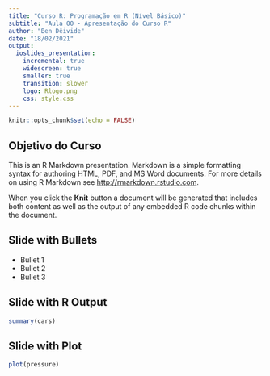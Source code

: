 ```yaml
---
title: "Curso R: Programação em R (Nível Básico)"
subtitle: "Aula 00 - Apresentação do Curso R"
author: "Ben Dêivide"
date: "18/02/2021"
output: 
  ioslides_presentation:
    incremental: true
    widescreen: true
    smaller: true
    transition: slower
    logo: Rlogo.png
    css: style.css
---
```


```r
knitr::opts_chunk$set(echo = FALSE)
```

<!--
YAML:
date: "`r format(Sys.time(), '%d %B, %Y')`"
=====
APRESENTACAO:

-->

## Objetivo do Curso

This is an R Markdown presentation. Markdown is a simple formatting syntax for authoring HTML, PDF, and MS Word documents. For more details on using R Markdown see <http://rmarkdown.rstudio.com>.

When you click the **Knit** button a document will be generated that includes both content as well as the output of any embedded R code chunks within the document.

## Slide with Bullets

- Bullet 1
- Bullet 2
- Bullet 3

## Slide with R Output

```r
summary(cars)
```

## Slide with Plot

```r
plot(pressure)
```

